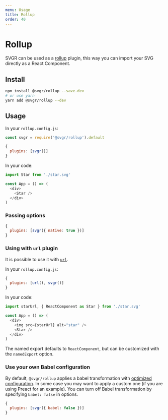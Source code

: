 ```yaml
---
menu: Usage
title: Rollup
order: 40
---
```


# Rollup

SVGR can be used as a [rollup](https://rollupjs.org) plugin, this way you can import your SVG directly as a React Component.

## Install

```bash
npm install @svgr/rollup --save-dev
# or use yarn
yarn add @svgr/rollup --dev
```

## Usage

In your `rollup.config.js`:

```js
const svgr = require('@svgr/rollup').default

{
  plugins: [svgr()]
}
```

In your code:

```js
import Star from './star.svg'

const App = () => (
  <div>
    <Star />
  </div>
)
```

### Passing options

```js
{
  plugins: [svgr({ native: true })]
}
```

### Using with `url` plugin

It is possible to use it with [`url`](https://github.com/rollup/rollup-plugin-url).

In your `rollup.config.js`:

```js
{
  plugins: [url(), svgr()]
}
```

In your code:

```js
import starUrl, { ReactComponent as Star } from './star.svg'

const App = () => (
  <div>
    <img src={starUrl} alt="star" />
    <Star />
  </div>
)
```

The named export defaults to `ReactComponent`, but can be customized with the `namedExport` option.

### Use your own Babel configuration

By default, `@svgr/rollup` applies a babel transformation with [optimized configuration](https://github.com/gregberge/svgr/blob/master/packages/rollup/src/index.js). In some case you may want to apply a custom one (if you are using Preact for an example). You can turn off Babel transformation by specifying `babel: false` in options.

```js
{
  plugins: [svgr({ babel: false })]
}
```
